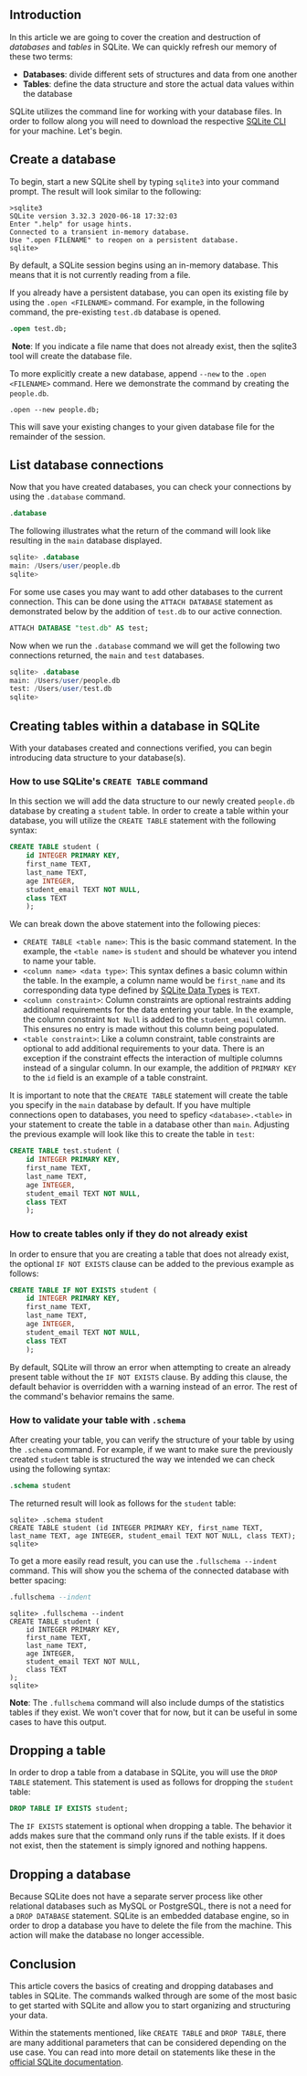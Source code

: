 ## Introduction

In this article we are going to cover the creation and destruction of *databases* and *tables* in SQLite. We can quickly refresh our memory of these two terms:

* **Databases**: divide different sets of structures and data from one another
* **Tables**: define the data structure and store the actual data values within the database

SQLite utilizes the command line for working with your database files. In order to follow along you will need to download the respective [SQLite CLI](https://www.prisma.io/dataguide/sqlite/setting-up-a-local-sqlite-database) for your machine. Let's begin.



## Create a database

To begin, start a new SQLite shell by typing `sqlite3` into your command prompt. The result will look similar to the following:

```shell
>sqlite3
SQLite version 3.32.3 2020-06-18 17:32:03
Enter ".help" for usage hints.
Connected to a transient in-memory database.
Use ".open FILENAME" to reopen on a persistent database.
sqlite>
```

By default, a SQLite session begins using an in-memory database. This means that it is not currently reading from a file.

If you already have a persistent database, you can open its existing file by using the `.open <FILENAME>` command. For example, in the following command, the pre-existing `test.db` database is opened.

```sql
.open test.db;
```

​		**Note**: If you indicate a file name that does not already exist, then the sqlite3 tool will create the database file.



To more explicitly create a new database, append `--new` to the `.open <FILENAME>` command. Here we demonstrate the command by creating the `people.db`.

```shell
.open --new people.db;
```

This will save your existing changes to your given database file for the remainder of the session. 



## List database connections

Now that you have created databases, you can check your connections by using the `.database` command. 

```sql
.database
```

The following illustrates what the return of the command will look like resulting in the `main` database displayed.

```sql
sqlite> .database
main: /Users/user/people.db
sqlite>
```



For some use cases you may want to add other databases to the current connection. This can be done using the `ATTACH DATABASE` statement as demonstrated below by the addition of `test.db` to our active connection.

```sql
ATTACH DATABASE "test.db" AS test;
```

Now when we run the `.database` command we will get the following two connections returned, the `main` and `test` databases.

```sql
sqlite> .database
main: /Users/user/people.db
test: /Users/user/test.db
sqlite>
```



## Creating tables within a database in SQLite

With your databases created and connections verified, you can begin introducing data structure to your database(s).



### How to use SQLite's `CREATE TABLE` command

In this section we will add the data structure to our newly created `people.db` database by creating a `student` table. In order to create a table within your database, you will utilize the `CREATE TABLE` statement with the following syntax:

```sql
CREATE TABLE student (
	id INTEGER PRIMARY KEY, 
	first_name TEXT, 
	last_name TEXT, 
	age INTEGER,
	student_email TEXT NOT NULL, 
	class TEXT
	);
```

We can break down the above statement into the following pieces:

* `CREATE TABLE <table name>`: This is the basic command statement. In the example, the `<table name>` is `student` and should be whatever you intend to name your table.
* `<column name> <data type>`: This syntax defines a basic column within the table. In the example, a column name would be `first_name` and its corresponding data type defined by [SQLite Data Types](https://www.sqlite.org/datatypes.html) is `TEXT`. 
* `<column constraint>`: Column constraints are optional restraints adding additional requirements for the data entering your table. In the example, the column constraint `Not Null` is added to the `student_email` column. This ensures no entry is made without this column being populated.
* `<table constraint>`: Like a column constraint, table constraints are optional to add additional requirements to your data. There is an exception if the constraint effects the interaction of multiple columns instead of a singular column. In our example, the addition of `PRIMARY KEY` to the `id` field is an example of a table constraint.



It is important to note that the `CREATE TABLE` statement will create the table you specify in the `main` database by default. If you have multiple connections open to databases, you need to speficy `<database>.<table>` in your statement to create the table in a database other than `main`. Adjusting the previous example will look like this to create the table in `test`:

```sql
CREATE TABLE test.student (
	id INTEGER PRIMARY KEY, 
	first_name TEXT, 
	last_name TEXT, 
	age INTEGER,
	student_email TEXT NOT NULL, 
	class TEXT
	);
```



### How to create tables only if they do not already exist

In order to ensure that you are creating a table that does not already exist, the optional `IF NOT EXISTS` clause can be added to the previous example as follows:

```sql
CREATE TABLE IF NOT EXISTS student (
	id INTEGER PRIMARY KEY, 
	first_name TEXT, 
	last_name TEXT, 
	age INTEGER,
	student_email TEXT NOT NULL, 
	class TEXT
	);
```

By default, SQLite will throw an error when attempting to create an already present table without the `IF NOT EXISTS` clause. By adding this clause, the default behavior is overridden with a warning instead of an error. The rest of the command's behavior remains the same.



### How to validate your table with `.schema`

After creating your table, you can verify the structure of your table by using the `.schema` command. For example, if we want to make sure the previously created `student` table is structured the way we intended we can check using the following syntax:

```sql
.schema student
```

The returned result will look as follows for the `student` table:

```shell
sqlite> .schema student
CREATE TABLE student (id INTEGER PRIMARY KEY, first_name TEXT, last_name TEXT, age INTEGER, student_email TEXT NOT NULL, class TEXT);
sqlite>
```

To get a more easily read result, you can use the `.fullschema --indent` command. This will show you the schema of the connected database with better spacing:

```sql
.fullschema --indent
```

```shell
sqlite> .fullschema --indent
CREATE TABLE student (
	id INTEGER PRIMARY KEY, 
	first_name TEXT, 
	last_name TEXT, 
	age INTEGER, 
	student_email TEXT NOT NULL, 
	class TEXT
);
sqlite>
```

**Note**: The `.fullschema` command will also include dumps of the statistics tables if they exist. We won't cover that for now, but it can be useful in some cases to have this output.

## Dropping a table

In order to drop a table from a database in SQLite, you will use the `DROP TABLE` statement. This statement is used as follows for dropping the `student` table:

```sql
DROP TABLE IF EXISTS student;
```

The `IF EXISTS` statement is optional when dropping a table. The behavior it adds makes sure that the command only runs if the table exists. If it does not exist, then the statement is simply ignored and nothing happens.



## Dropping a database

Because SQLite does not have a separate server process like other relational databases such as MySQL or PostgreSQL, there is not a need for a `DROP DATABASE` statement. SQLite is an embedded database engine, so in order to drop a database you have to delete the file from the machine. This action will make the database no longer accessible.



## Conclusion

This article covers the basics of creating and dropping databases and tables in SQLite. The commands walked through are some of the most basic to get started with SQLite and allow you to start organizing and structuring your data.

Within the statements mentioned, like `CREATE TABLE` and `DROP TABLE`, there are many additional parameters that can be considered depending on the use case. You can read into more detail on statements like these in the [official SQLite documentation](https://www.sqlite.org/docs.html). 

